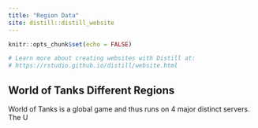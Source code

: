```yaml
---
title: "Region Data"
site: distill::distill_website
---
```


```r
knitr::opts_chunk$set(echo = FALSE)

# Learn more about creating websites with Distill at:
# https://rstudio.github.io/distill/website.html

```

## World of Tanks Different Regions

World of Tanks is a global game and thus runs on 4 major distinct servers. The U